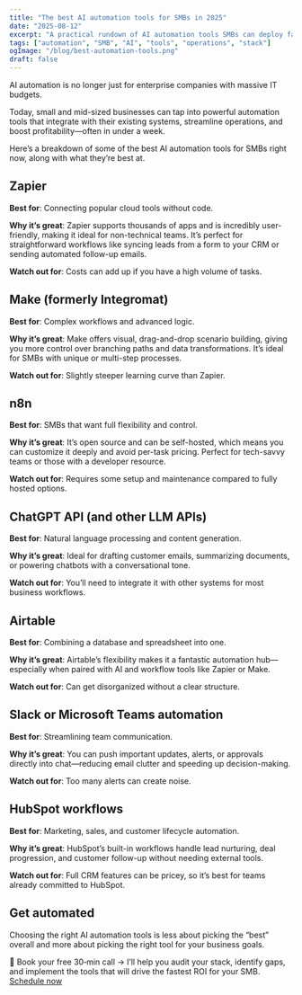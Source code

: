 ```yaml
---
title: "The best AI automation tools for SMBs in 2025"
date: "2025-08-12"
excerpt: "A practical rundown of AI automation tools SMBs can deploy fast—what each is best at, tradeoffs, and where they fit in your stack."
tags: ["automation", "SMB", "AI", "tools", "operations", "stack"]
ogImage: "/blog/best-automation-tools.png"
draft: false
---
```


AI automation is no longer just for enterprise companies with massive IT budgets.

Today, small and mid-sized businesses can tap into powerful automation tools that integrate with their existing systems, streamline operations, and boost profitability—often in under a week.

Here’s a breakdown of some of the best AI automation tools for SMBs right now, along with what they’re best at.

## Zapier

**Best for**: Connecting popular cloud tools without code.

**Why it’s great**: Zapier supports thousands of apps and is incredibly user-friendly, making it ideal for non-technical teams. It’s perfect for straightforward workflows like syncing leads from a form to your CRM or sending automated follow-up emails.

**Watch out for**: Costs can add up if you have a high volume of tasks.

## Make (formerly Integromat)

**Best for**: Complex workflows and advanced logic.

**Why it’s great**: Make offers visual, drag-and-drop scenario building, giving you more control over branching paths and data transformations. It’s ideal for SMBs with unique or multi-step processes.

**Watch out for**: Slightly steeper learning curve than Zapier.

## n8n

**Best for**: SMBs that want full flexibility and control.

**Why it’s great**: It’s open source and can be self-hosted, which means you can customize it deeply and avoid per-task pricing. Perfect for tech-savvy teams or those with a developer resource.

**Watch out for**: Requires some setup and maintenance compared to fully hosted options.

## ChatGPT API (and other LLM APIs)

**Best for**: Natural language processing and content generation.

**Why it’s great**: Ideal for drafting customer emails, summarizing documents, or powering chatbots with a conversational tone.

**Watch out for**: You’ll need to integrate it with other systems for most business workflows.

## Airtable

**Best for**: Combining a database and spreadsheet into one.

**Why it’s great**: Airtable’s flexibility makes it a fantastic automation hub—especially when paired with AI and workflow tools like Zapier or Make.

**Watch out for**: Can get disorganized without a clear structure.

## Slack or Microsoft Teams automation

**Best for**: Streamlining team communication.

**Why it’s great**: You can push important updates, alerts, or approvals directly into chat—reducing email clutter and speeding up decision-making.

**Watch out for**: Too many alerts can create noise.

## HubSpot workflows

**Best for**: Marketing, sales, and customer lifecycle automation.

**Why it’s great**: HubSpot’s built-in workflows handle lead nurturing, deal progression, and customer follow-up without needing external tools.

**Watch out for**: Full CRM features can be pricey, so it’s best for teams already committed to HubSpot.

## Get automated

Choosing the right AI automation tools is less about picking the “best” overall and more about picking the right tool for your business goals.

📅 Book your free 30‑min call → I’ll help you audit your stack, identify gaps, and implement the tools that will drive the fastest ROI for your SMB. [Schedule now](/book)

